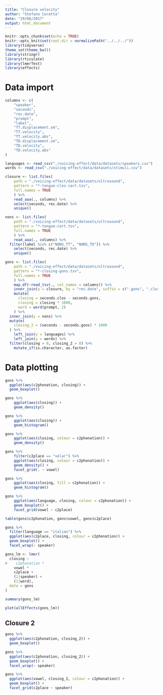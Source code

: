 ```yaml
---
title: "Closure velocity"
author: "Stefano Coretta"
date: "29/06/2017"
output: html_document
---
```


```r
knitr::opts_chunk$set(echo = TRUE)
knitr::opts_knit$set(root.dir = normalizePath("../../../"))
library(tidyverse)
theme_set(theme_bw())
library(stringr)
library(rticulate)
library(lmerTest)
library(effects)
```

# Data import

```r
columns <- c(
    "speaker",
    "seconds",
    "rec.date",
    "prompt",
    "label",
    "TT.displacement.sm",
    "TT.velocity",
    "TT.velocity.abs",
    "TD.displacement.sm",
    "TD.velocity",
    "TD.velocity.abs"
)

languages <- read_csv("./voicing-effect/data/datasets/speakers.csv")
words <- read_csv("./voicing-effect/data/datasets/stimuli.csv")

closure <- list.files(
    path = "./voicing-effect/data/datasets/ultrasound",
    pattern = "*-tongue-clos-cart.tsv",
    full.names = TRUE
    ) %>%
    read_aaa(., columns) %>%
    select(seconds, rec.date) %>%
    unique()

nons <- list.files(
    path = "./voicing-effect/data/datasets/ultrasound",
    pattern = "*-tongue-cart.tsv",
    full.names = TRUE
    ) %>%
    read_aaa(., columns) %>%
  filter(label %in% c("NONS_TT", "NONS_TD")) %>%
    select(seconds, rec.date) %>%
    unique()

gons <- list.files(
    path = "./voicing-effect/data/datasets/ultrasound",
    pattern = "*-closing-gons.tsv",
    full.names = TRUE
    ) %>%
    map_df(~read_tsv(., col_names = columns)) %>%
    inner_join(y = closure, by = "rec.date", suffix = c(".gons", ".clos")) %>%
    mutate(
      closing = seconds.clos - seconds.gons,
      closing = closing * 1000,
      word = word(prompt, 2)
    ) %>%
  inner_join(y = nons) %>%
  mutate(
    closing_2 = (seconds - seconds.gons) * 1000
  ) %>%
    left_join(y = languages) %>%
    left_join(y = words) %>%
  filter(closing > 0, closing_2 > 0) %>%
    mutate_if(is.character, as.factor)
```

# Data plotting

```r
gons %>%
  ggplot(aes(c2phonation, closing)) +
  geom_boxplot()
```


```r
gons %>%
    ggplot(aes(closing)) +
    geom_density()
```

```r
gons %>%
    ggplot(aes(closing)) +
    geom_histogram()
```

```r
gons %>%
    ggplot(aes(closing, colour = c2phonation)) +
    geom_density()
```

```r
gons %>%
    filter(c2place == "velar") %>%
    ggplot(aes(closing, colour = c2phonation)) +
    geom_density() +
    facet_grid(. ~ vowel)
```

```r
gons %>%
    ggplot(aes(closing, fill = c2phonation)) +
    geom_histogram()
```

```r
gons %>%
    ggplot(aes(language, closing, colour = c2phonation)) +
    geom_boxplot() +
    facet_grid(vowel ~ c2place)
```

```r
table(gons$c2phonation, gons$vowel, gons$c2place)
```

```r
gons %>%
  filter(language == "italian") %>%
  ggplot(aes(c2place, closing, colour = c2phonation)) +
  geom_boxplot() +
  facet_wrap(~ speaker)
```

```r
gons_lm <- lmer(
  closing ~
#    c2phonation *
    vowel *
    c2place +
    (1|speaker) +
    (1|word),
  data = gons
)

summary(gons_lm)
```

```r
plot(allEffects(gons_lm))
```

## Closure 2

```r
gons %>%
  ggplot(aes(c2phonation, closing_2)) +
  geom_boxplot()
```

```r
gons %>%
  ggplot(aes(c2phonation, closing_2)) +
  geom_boxplot() +
  facet_wrap(~ speaker)
```

```r
gons %>%
  ggplot(aes(vowel, closing_2, colour = c2phonation)) +
  geom_boxplot() +
  facet_grid(c2place ~ speaker)
```
